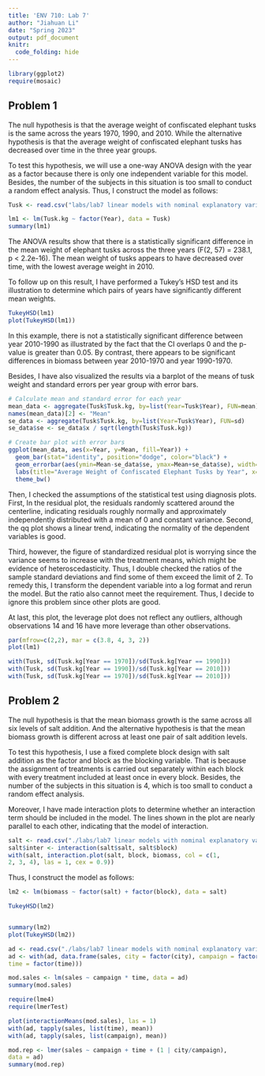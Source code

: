 ```yaml
---
title: 'ENV 710: Lab 7'
author: "Jiahuan Li"
date: "Spring 2023"
output: pdf_document
knitr:
  code_folding: hide
---
```


```r
library(ggplot2)
require(mosaic)
```

## Problem 1

The null hypothesis is that the average weight of confiscated elephant tusks is the same across the years 1970, 1990, and 2010. While the alternative hypothesis is that the average weight of confiscated elephant tusks has decreased over time in the three year groups.

To test this hypothesis, we will use a one-way ANOVA design with the year as a factor because there is only one independent variable for this model. Besides, the number of the subjects in this situation is too small to conduct a random effect analysis. Thus, I construct the model as follows:

```r
Tusk <- read.csv("labs/lab7 linear models with nominal explanatory variables/TuskData.csv")

lm1 <- lm(Tusk.kg ~ factor(Year), data = Tusk)
summary(lm1)
```

The ANOVA results show that there is a statistically significant difference in the mean weight of elephant tusks across the three years (F(2, 57) = 238.1, p \< 2.2e-16). The mean weight of tusks appears to have decreased over time, with the lowest average weight in 2010.

To follow up on this result, I have performed a Tukey's HSD test and its illustration to determine which pairs of years have significantly different mean weights.

```r
TukeyHSD(lm1)
plot(TukeyHSD(lm1))
```

In this example, there is not a statistically significant difference between year 2010-1990 as illustrated by the fact that the CI overlaps 0 and the p-value is greater than 0.05. By contrast, there appears to be significant differences in biomass between year 2010-1970 and year 1990-1970.

Besides, I have also visualized the results via a barplot of the means of tusk weight and standard errors per year group with error bars.

```r
# Calculate mean and standard error for each year
mean_data <- aggregate(Tusk$Tusk.kg, by=list(Year=Tusk$Year), FUN=mean)
names(mean_data)[2] <- "Mean"
se_data <- aggregate(Tusk$Tusk.kg, by=list(Year=Tusk$Year), FUN=sd)
se_data$se <- se_data$x / sqrt(length(Tusk$Tusk.kg))

# Create bar plot with error bars
ggplot(mean_data, aes(x=Year, y=Mean, fill=Year)) +
  geom_bar(stat="identity", position="dodge", color="black") +
  geom_errorbar(aes(ymin=Mean-se_data$se, ymax=Mean+se_data$se), width=5) +
  labs(title="Average Weight of Confiscated Elephant Tusks by Year", x="Year", y="Weight (kg)") +
  theme_bw()
```

Then, I checked the assumptions of the statistical test using diagnosis plots. First, In the residual plot, the residuals randomly scattered around the centerline, indicating residuals roughly normally and approximately independently distributed with a mean of 0 and constant variance. Second, the qq plot shows a linear trend, indicating the normality of the dependent variables is good.

Third, however, the figure of standardized residual plot is worrying since the variance seems to increase with the treatment means, which might be evidence of heteroscedasticity. Thus, I double checked the ratios of the sample standard deviations and find some of them exceed the limit of 2. To remedy this, I transform the dependent variable into a log format and rerun the model. But the ratio also cannot meet the requirement. Thus, I decide to ignore this problem since other plots are good.

At last, this plot, the leverage plot does not reflect any outliers, although observations 14 and 16 have more leverage than other observations.

```r
par(mfrow=c(2,2), mar = c(3.8, 4, 3, 2))
plot(lm1)
```

```r
with(Tusk, sd(Tusk.kg[Year == 1970])/sd(Tusk.kg[Year == 1990]))
with(Tusk, sd(Tusk.kg[Year == 1990])/sd(Tusk.kg[Year == 2010]))
with(Tusk, sd(Tusk.kg[Year == 1970])/sd(Tusk.kg[Year == 2010]))
```

## Problem 2

The null hypothesis is that the mean biomass growth is the same across all six levels of salt addition. And the alternative hypothesis is that the mean biomass growth is different across at least one pair of salt addition levels.

To test this hypothesis, I use a fixed complete block design with salt addition as the factor and block as the blocking variable. That is because the assignment of treatments is carried out separately within each block with every treatment included at least once in every block. Besides, the number of the subjects in this situation is 4, which is too small to conduct a random effect analysis.

Moreover, I have made interaction plots to determine whether an interaction term should be included in the model. The lines shown in the plot are nearly parallel to each other, indicating that the model of interaction.

```r
salt <- read.csv("./labs/lab7 linear models with nominal explanatory variables/salt.csv")
salt$inter <- interaction(salt$salt, salt$block)
with(salt, interaction.plot(salt, block, biomass, col = c(1,
2, 3, 4), las = 1, cex = 0.9))
```

Thus, I construct the model as follows:

```r
lm2 <- lm(biomass ~ factor(salt) + factor(block), data = salt)

TukeyHSD(lm2)


summary(lm2)
plot(TukeyHSD(lm2))
```

```r
ad <- read.csv("./labs/lab7 linear models with nominal explanatory variables/Sales.csv", header = T)
ad <- with(ad, data.frame(sales, city = factor(city), campaign = factor(campaign),
time = factor(time)))

mod.sales <- lm(sales ~ campaign * time, data = ad)
summary(mod.sales)

require(lme4)
require(lmerTest)

plot(interactionMeans(mod.sales), las = 1)
with(ad, tapply(sales, list(time), mean))
with(ad, tapply(sales, list(campaign), mean))

mod.rep <- lmer(sales ~ campaign + time + (1 | city/campaign),
data = ad)
summary(mod.rep)
```
